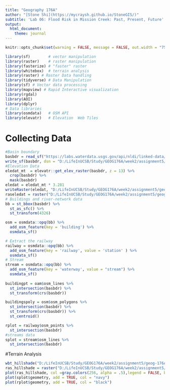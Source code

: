 ```yaml
---
title: "Geography 176A"
author: "[Stone Shi](https://mycraysh.github.io/StoneGIS/)"
subtitle: 'Lab 06: Flood Risk in Mission Creek: Past, Present, Future'
output:
  html_document:
    theme: journal
---
```

```r
knitr::opts_chunk$set(warning = FALSE, message = FALSE, out.width = "75%", fig.align = 'center')
```
```r
library(sf)        # vector manipulation
library(raster)    # raster manipulation
library(fasterize) # "faster" raster
library(whitebox)  # terrain analysis
library(raster) # Raster Data handling
library(tidyverse) # Data Manipulation
library(sf) # Vector data processing
library(mapview) # Rapid Interactive visualization
library(rgdal)
library(AOI)
library(dplyr)
# Data libraries
library(osmdata)   # OSM API
library(elevatr)   # Elevation  Web Tiles
```

# Collecting Data
```r
#Basin boundary
basbdr = read_sf("https://labs.waterdata.usgs.gov/api/nldi/linked-data/nwissite/USGS-11119750/basin")
write_sf(basbdr, dsn = "D:/LifeInUCSB/Study/GEOG176A/week2/assignment5/geog-176A-labs/data/USGS-11119750.gpkg")
#Elevation Data
eledat_mt  = elevatr::get_elev_raster(basbdr, z = 13) %>% 
  crop(basbdr) %>%
  mask(basbdr)
eledat = eledat_mt * 3.281
writeRaster(eledat, "D:/LifeInUCSB/Study/GEOG176A/week2/assignment5/geog-176A-labs/data/basin_elevation_data.tif", overwrite = TRUE)
raseledat = raster("D:/LifeInUCSB/Study/GEOG176A/week2/assignment5/geog-176A-labs/data/basin_elevation_data.tif")
# Buildings and river-network data
bb = st_bbox(basbdr) %>%
  st_as_sfc() %>% 
  st_transform(4326)

osm = osmdata::opq(bb) %>% 
  add_osm_feature(key = 'building') %>% 
  osmdata_sf()

# Extract the railway 
railway = osmdata::opq(bb) %>% 
  add_osm_feature(key = 'railway', value = 'station' ) %>%
  osmdata_sf()
# Stream
stream = osmdata::opq(bb) %>% 
  add_osm_feature(key = 'waterway', value = "stream") %>%
  osmdata_sf() 
    
buildingpt = oam$osm_lines %>% 
  st_intersection(basbdr) %>%
  st_transform(crs(basbdr)) 

buildingspoly = osm$osm_polygons %>% 
  st_intersection(basbdr) %>%
  st_transform(crs(basbdr)) %>%
  st_centroid()

rplot = railway$osm_points %>% 
  st_intersection(basbdr) 
#streams data
splot = stream$osm_lines %>% 
  st_intersection(basbdr) 
```

#Terrain Analysis

```r
wbt_hillshade("D:/LifeInUCSB/Study/GEOG176A/week2/assignment5/geog-176A-labs/data/basin_elevation_data.tif", "D:/LifeInUCSB/Study/GEOG176A/week2/assignment5/geog-176A-labs/data/hillshade.tif")
ras_hillshade = raster("D:/LifeInUCSB/Study/GEOG176A/week2/assignment5/geog-176A-labs/data/hillshade.tif")
plot(ras_hillshade, col =gray.colors(256, alpha = .5),legend = FALSE, box = FALSE,axes = FALSE)
plot(splot$geometry, add = TRUE, col = "navy")
plot(rplot$geometry, add = TRUE, col = "black")
```

